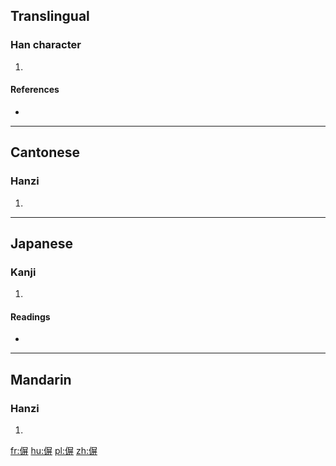 ==Translingual==

===Han character===
{{Han char|rn=9|rad=人|as=09|sn=11|four=2724<sub>1</sub>|canj=人尸廿廿 (OSTT)|ids=⿰[[亻]][[屏]]}}

# {{defn|Han|sort=人09}}

====References====
* {{Han ref|kx=0110.070|dkj=00839|dj=0235.020|hdz=10198.020|uh=504B|ud=20555|bh=D452|bd=54354}}

----

==Cantonese==

===Hanzi===
{{yue-hanzi|jyut=[[bing2]]|y=bing2}}

# {{defn|lang=yue|sort=人09}}

----

==Japanese==

===Kanji===
{{ja-kanji|grade=|rs=人09}}

# {{defn|lang=ja|sort=人09}}

====Readings====
* {{ja-readings|on=[[へい]] (hei)|kun=}}

----

==Mandarin==

===Hanzi===
{{cmn-hanzi|pin=[[bǐng]] ([[bing3]]), [[dàng]] ([[dang4]])|wg=ping<sup>3</sup>, tang<sup>4</sup>}}

# {{defn|lang=cmn|sort=人09}}

[[fr:偋]]
[[hu:偋]]
[[pl:偋]]
[[zh:偋]]